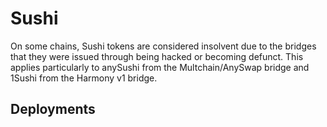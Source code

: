 
# Sushi

On some chains, Sushi tokens are considered insolvent due to the bridges that they were issued through being hacked or becoming defunct. This applies particularly to anySushi from the Multchain/AnySwap bridge and 1Sushi from the Harmony v1 bridge.

## Deployments

<AddressTable data={SUSHI_ADDRESS} />